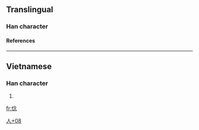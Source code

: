 ==Translingual==
===Han character===
{{Han char|rn=9|rad=人|as=08|sn=10|four=|canj=人人戈心 (OOIP)}}
====References====
{{Han ref|kx=0109.171|dkj=|dj=|hdz=|uh=346B|ud=13419|bh=|bd=}}

----
==Vietnamese==
===Han character===
{{vi-hantu|[[nộm]]}}
# {{defn|Vietnamese}}

[[Category:Vietnamese-only CJKV Characters|人+08]]

[[fr:㑫]]